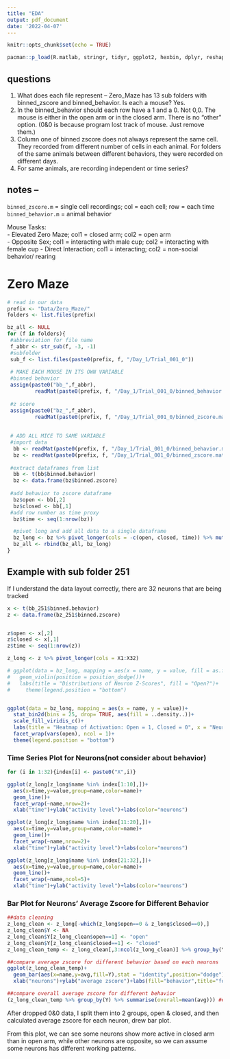 ```yaml
---
title: "EDA"
output: pdf_document
date: '2022-04-07'
---
```


```r
knitr::opts_chunk$set(echo = TRUE)

pacman::p_load(R.matlab, stringr, tidyr, ggplot2, hexbin, dplyr, reshape2)

```

## questions
1. What does each file represent -- Zero_Maze has 13 sub folders with binned_zscore and binned_behavior. Is each a mouse?   Yes.
2. In the binned_behavior should each row have a 1 and a 0. Not 0,0. The mouse is either in the open arm or in the closed arm. There is no "other" option. (0&0 is because program lost track of mouse. Just remove them.)
3. Column one of binned zscore does not always represent the same cell. They recorded from different number of cells in each animal. For folders of the same animals between different behaviors, they were recorded on different days.
4. For same animals, are recording independent or time series?

## notes --
```binned_zscore.m``` = single cell recordings; col = each cell; row = each time  
```binned_behavior.m``` = animal behavior

Mouse Tasks:   
- Elevated Zero Maze; col1 = closed arm; col2 = open arm  
- Opposite Sex; col1 = interacting with male cup; col2 = interacting with female cup 
- Direct Interaction; col1 = interacting; col2 = non-social behavior/ rearing


# Zero Maze
```r
# read in our data
prefix <- "Data/Zero_Maze/"
folders <- list.files(prefix)

bz_all <- NULL
for (f in folders){
 #abbreviation for file name
 f_abbr <- str_sub(f, -3, -1)
 #subfolder
 sub_f <- list.files(paste0(prefix, f, "/Day_1/Trial_001_0"))
 
 # MAKE EACH MOUSE IN ITS OWN VARIABLE
 #binned behavior
 assign(paste0("bb_",f_abbr), 
         readMat(paste0(prefix, f, "/Day_1/Trial_001_0/binned_behavior.mat")))
 
 #z score
 assign(paste0("bz_",f_abbr), 
         readMat(paste0(prefix, f, "/Day_1/Trial_001_0/binned_zscore.mat")))
  
 
 # ADD ALL MICE TO SAME VARIABLE
 #import data
  bb <- readMat(paste0(prefix, f, "/Day_1/Trial_001_0/binned_behavior.mat"))
  bz <- readMat(paste0(prefix, f, "/Day_1/Trial_001_0/binned_zscore.mat"))
 
 #extract dataframes from list
  bb <- t(bb$binned.behavior)
  bz <- data.frame(bz$binned.zscore)
 
 #add behavior to zscore dataframe
  bz$open <- bb[,2]
  bz$closed <- bb[,1]
 #add row number as time proxy
  bz$time <- seq(1:nrow(bz))

  #pivot long and add all data to a single dataframe
  bz_long <- bz %>% pivot_longer(cols = -c(open, closed, time)) %>% mutate(df = f_abbr)
  bz_all <- rbind(bz_all, bz_long)
}
```

## Example with sub folder 251

 If I understand the data layout correctly, there are 32 neurons that are being tracked

```r
x <- t(bb_251$binned.behavior)
z <- data.frame(bz_251$binned.zscore)


z$open <- x[,2]
z$closed <- x[,1]
z$time <- seq(1:nrow(z))

z_long <- z %>% pivot_longer(cols = X1:X32)

# ggplot(data = bz_long, mapping = aes(x = name, y = value, fill = as.factor(open)))+
#   geom_violin(position = position_dodge())+
#   labs(title = "Distributions of Neuron Z-Scores", fill = "Open?")+
#     theme(legend.position = "bottom")


ggplot(data = bz_long, mapping = aes(x = name, y = value))+
  stat_bin2d(bins = 25, drop= TRUE, aes(fill = ..density..))+
  scale_fill_viridis_c()+
  labs(title = "Heatmap of Activation: Open = 1, Closed = 0", x = "Neuron", y = "Z-score")+
  facet_wrap(vars(open), ncol = 1)+
  theme(legend.position = "bottom")

```

### Time Series Plot for Neurons(not consider about behavior)
```r
for (i in 1:32){index[i] <- paste0("X",i)}

ggplot(z_long[z_long$name %in% index[1:10],])+
  aes(x=time,y=value,group=name,color=name)+
  geom_line()+
  facet_wrap(~name,nrow=2)+
  xlab("time")+ylab("activity level")+labs(color="neurons")

ggplot(z_long[z_long$name %in% index[11:20],])+
  aes(x=time,y=value,group=name,color=name)+
  geom_line()+
  facet_wrap(~name,nrow=2)+
  xlab("time")+ylab("activity level")+labs(color="neurons")

ggplot(z_long[z_long$name %in% index[21:32],])+
  aes(x=time,y=value,group=name,color=name)+
  geom_line()+
  facet_wrap(~name,ncol=5)+
  xlab("time")+ylab("activity level")+labs(color="neurons")
```

### Bar Plot for Neurons' Average Zscore for Different Behavior
```r
##data cleaning
z_long_clean <- z_long[-which(z_long$open==0 & z_long$closed==0),]
z_long_clean$Y <- NA
z_long_clean$Y[z_long_clean$open==1] <- "open"
z_long_clean$Y[z_long_clean$closed==1] <- "closed"
z_long_clean_temp <- z_long_clean[,3:ncol(z_long_clean)] %>% group_by(Y,name) %>% summarise(avg=mean(value)) %>% arrange(name)

##compare average zscore for different behavior based on each neurons
ggplot(z_long_clean_temp)+
  geom_bar(aes(x=name,y=avg,fill=Y),stat = "identity",position="dodge")+
  xlab("neurons")+ylab("average zscore")+labs(fill="behavior",title="folder 251")

##compare overall average zscore for different behavior
(z_long_clean_temp %>% group_by(Y) %>% summarise(overall=mean(avg))) ##are very close
```
After dropped 0&0 data, I split them into 2 groups, open & closed, and then calculated average zscore for each neuron, drew bar plot.

From this plot, we can see some neurons show more active in closed arm than in open arm, while other neurons are opposite, so we can assume some neurons has different working patterns.
